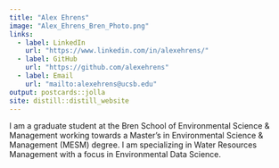 ```yaml
---
title: "Alex Ehrens"
image: "Alex_Ehrens_Bren_Photo.png"
links:
  - label: LinkedIn
    url: "https://www.linkedin.com/in/alexehrens/"
  - label: GitHub
    url: "https://github.com/alexehrens"
  - label: Email
    url: "mailto:alexehrens@ucsb.edu"
output: postcards::jolla
site: distill::distill_website
---
```

 
I am a graduate student at the Bren School of Environmental Science & Management working towards a Master's in Environmental Science & Management (MESM) degree. I am specializing in Water Resources Management with a focus in Environmental Data Science.
